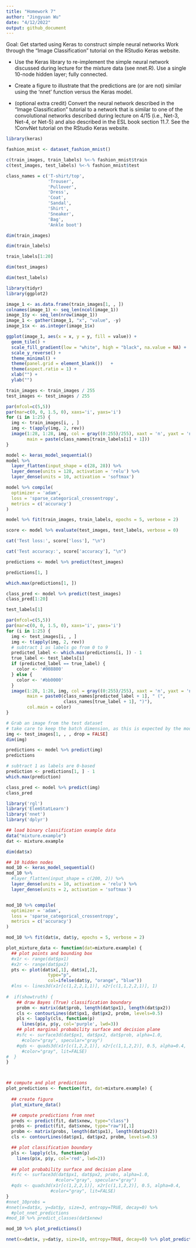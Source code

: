 ```yaml
---
title: "Homework 7"
author: "Jingyuan Wu"
date: "4/12/2022"
output: github_document
---
```


Goal: Get started using Keras to construct simple neural networks
Work through the "Image Classification" tutorial on the RStudio Keras website.

- Use the Keras library to re-implement the simple neural network discussed during lecture for the mixture data (see nnet.R). Use a single 10-node hidden layer; fully connected.

- Create a figure to illustrate that the predictions are (or are not) similar using the 'nnet' function versus the Keras model.

- (optional extra credit) Convert the neural network described in the "Image Classification" tutorial to a network that is similar to one of the convolutional networks described during lecture on 4/15 (i.e., Net-3, Net-4, or Net-5) and also described in the ESL book section 11.7. See the !ConvNet tutorial on the RStudio Keras website.

```r
library(keras)
```

```r
fashion_mnist <- dataset_fashion_mnist()

c(train_images, train_labels) %<-% fashion_mnist$train
c(test_images, test_labels) %<-% fashion_mnist$test
```

```r
class_names = c('T-shirt/top',
                'Trouser',
                'Pullover',
                'Dress',
                'Coat', 
                'Sandal',
                'Shirt',
                'Sneaker',
                'Bag',
                'Ankle boot')
```

```r
dim(train_images)
```

```r
dim(train_labels)
```

```r
train_labels[1:20]
```

```r
dim(test_images)
```

```r
dim(test_labels)
```

```r
library(tidyr)
library(ggplot2)

image_1 <- as.data.frame(train_images[1, , ])
colnames(image_1) <- seq_len(ncol(image_1))
image_1$y <- seq_len(nrow(image_1))
image_1 <- gather(image_1, "x", "value", -y)
image_1$x <- as.integer(image_1$x)

ggplot(image_1, aes(x = x, y = y, fill = value)) +
  geom_tile() +
  scale_fill_gradient(low = "white", high = "black", na.value = NA) +
  scale_y_reverse() +
  theme_minimal() +
  theme(panel.grid = element_blank())   +
  theme(aspect.ratio = 1) +
  xlab("") +
  ylab("")
```

```r
train_images <- train_images / 255
test_images <- test_images / 255
```

```r
par(mfcol=c(5,5))
par(mar=c(0, 0, 1.5, 0), xaxs='i', yaxs='i')
for (i in 1:25) { 
  img <- train_images[i, , ]
  img <- t(apply(img, 2, rev)) 
  image(1:28, 1:28, img, col = gray((0:255)/255), xaxt = 'n', yaxt = 'n',
        main = paste(class_names[train_labels[i] + 1]))
}
```

```r
model <- keras_model_sequential()
model %>%
  layer_flatten(input_shape = c(28, 28)) %>%
  layer_dense(units = 128, activation = 'relu') %>%
  layer_dense(units = 10, activation = 'softmax')
```

```r
model %>% compile(
  optimizer = 'adam', 
  loss = 'sparse_categorical_crossentropy',
  metrics = c('accuracy')
)
```


```r
model %>% fit(train_images, train_labels, epochs = 5, verbose = 2)
```

```r
score <- model %>% evaluate(test_images, test_labels, verbose = 0)

cat('Test loss:', score['loss'], "\n")
```

```r
cat('Test accuracy:', score['accuracy'], "\n")
```

```r
predictions <- model %>% predict(test_images)
```

```r
predictions[1, ]
```

```r
which.max(predictions[1, ])
```

```r
class_pred <- model %>% predict(test_images)
class_pred[1:20]
```

```r
test_labels[1]
```

```r
par(mfcol=c(5,5))
par(mar=c(0, 0, 1.5, 0), xaxs='i', yaxs='i')
for (i in 1:25) { 
  img <- test_images[i, , ]
  img <- t(apply(img, 2, rev)) 
  # subtract 1 as labels go from 0 to 9
  predicted_label <- which.max(predictions[i, ]) - 1
  true_label <- test_labels[i]
  if (predicted_label == true_label) {
    color <- '#008800' 
  } else {
    color <- '#bb0000'
  }
  image(1:28, 1:28, img, col = gray((0:255)/255), xaxt = 'n', yaxt = 'n',
        main = paste0(class_names[predicted_label + 1], " (",
                      class_names[true_label + 1], ")"),
        col.main = color)
}
```

```r
# Grab an image from the test dataset
# take care to keep the batch dimension, as this is expected by the model
img <- test_images[1, , , drop = FALSE]
dim(img)
```

```r
predictions <- model %>% predict(img)
predictions
```

```r
# subtract 1 as labels are 0-based
prediction <- predictions[1, ] - 1
which.max(prediction)
```

```r
class_pred <- model %>% predict(img)
class_pred
```


```r
library('rgl')
library('ElemStatLearn')
library('nnet')
library('dplyr')

## load binary classification example data
data("mixture.example")
dat <- mixture.example
```


```r
dim(dat$x)
```

```r
## 10 hidden nodes
mod_10 <- keras_model_sequential()
mod_10 %>%
  #layer_flatten(input_shape = c(200, 2)) %>%
  layer_dense(units = 10, activation = 'relu') %>%
  layer_dense(units = 2, activation = 'softmax')


mod_10 %>% compile(
  optimizer = 'adam', 
  loss = 'sparse_categorical_crossentropy',
  metrics = c('accuracy')
)

mod_10 %>% fit(dat$x, dat$y, epochs = 5, verbose = 2)
```

```r
plot_mixture_data <- function(dat=mixture.example) {
  ## plot points and bounding box
  #x1r <- range(dat$px1)
  #x2r <- range(dat$px2)
  pts <- plot(dat$x[,1], dat$x[,2],
                type="p", 
                col=ifelse(dat$y, "orange", "blue"))
  #lns <- lines3d(x1r[c(1,2,2,1,1)], x2r[c(1,1,2,2,1)], 1)
  
#  if(showtruth) {
    ## draw Bayes (True) classification boundary
    probm <- matrix(dat$prob, length(dat$px1), length(dat$px2))
    cls <- contourLines(dat$px1, dat$px2, probm, levels=0.5)
    pls <- lapply(cls, function(p) 
      lines(p$x, p$y, col='purple', lwd=3))
    ## plot marginal probability surface and decision plane
    #sfc <- surface3d(dat$px1, dat$px2, dat$prob, alpha=1.0,
      #color="gray", specular="gray")
    #qds <- quads3d(x1r[c(1,2,2,1)], x2r[c(1,1,2,2)], 0.5, alpha=0.4,
      #color="gray", lit=FALSE)
#  }
}



## compute and plot predictions
plot_predictions <- function(fit, dat=mixture.example) {
  
  ## create figure
  plot_mixture_data()

  ## compute predictions from nnet
  preds <- predict(fit, dat$xnew, type="class")
  probs <- predict(fit, dat$xnew, type="raw")[,1]
  probm <- matrix(probs, length(dat$px1), length(dat$px2))
  cls <- contourLines(dat$px1, dat$px2, probm, levels=0.5)

  ## plot classification boundary
  pls <- lapply(cls, function(p) 
    lines(p$x, p$y, col='red', lwd=2))
  
  ## plot probability surface and decision plane
  #sfc <- surface3d(dat$px1, dat$px2, probs, alpha=1.0,
                   #color="gray", specular="gray")
  #qds <- quads3d(x1r[c(1,2,2,1)], x2r[c(1,1,2,2)], 0.5, alpha=0.4,
                 #color="gray", lit=FALSE)
}
#nnet_10probs = 
#nnet(x=dat$x, y=dat$y, size=3, entropy=TRUE, decay=0) %>%
  #plot_nnet_predictions
#mod_10 %>% predict_classes(dat$xnew)
```

```r
mod_10 %>% plot_predictions()
```


```r
nnet(x=dat$x, y=dat$y, size=10, entropy=TRUE, decay=0) %>% plot_predictions()
```
